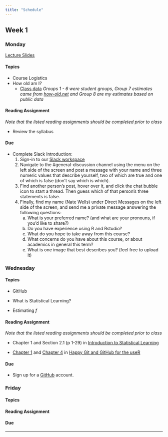 ```yaml
---
title: "Schedule"
---
```


## Week 1

### Monday


[Lecture Slides](lectures/8-31_Intro.pdf)

#### Topics

- Course Logistics
- How old am I?
  - [Class data](data/how_old.csv) *Groups 1 - 6 were student groups, Group 7 estimates came from [how-old.net](https://how-old.net) and Group 8 are my estimates based on public data*

#### Reading Assignment

*Note that the listed reading assignments should be completed prior to class*

- Review the syllabus

#### Due


- Complete Slack Introduction:
  1. Sign-in to our [Slack workspace](reedmath243fall2020.slack.com)
  2. Navigate to the #general-discussion channel using the menu on the left side of the screen and post a message with your name and three numeric values that describe yourself, two of which are true and one of which is false (don't say which is which).
  3. Find another person's post, hover over it, and click the chat bubble icon to start a thread. Then guess which of that person's three statements is false.
  4. Finally, find my name (Nate Wells) under Direct Messages on the left side of the screen, and send me a private message answering the following questions:
      a) What is your preferred name? (and what are your pronouns, if you'd like to share?)
      b) Do you have experience using R and Rstudio?
      c) What do you hope to take away from this course?
      d) What concerns do you have about this course, or about academics in general this term?
      e) What is one image that best describes you? (feel free to upload it) 




### Wednesday

#### Topics

- GitHub

- What is Statistical Learning?

- Estimating $f$

#### Reading Assignment

*Note that the listed reading assignments should be completed prior to class*

- Chapter 1 and Section 2.1 (p 1-29) in [Introduction to Statistical Learning](http://faculty.marshall.usc.edu/gareth-james/ISL/)

- [Chapter 1](https://happygitwithr.com/big-picture.html) and [Chapter 4](https://happygitwithr.com/github-acct.html) in [Happy Git and GitHub for the useR](https://happygitwithr.com/)

#### Due

- Sign up for a [GitHub](https://github.com) account.

### Friday

#### Topics

#### Reading Assignment

#### Due


***********************************************




